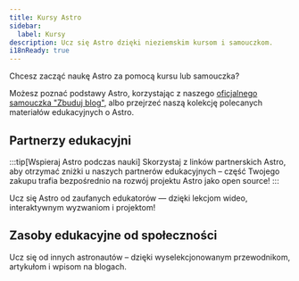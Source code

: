 ```yaml
---
title: Kursy Astro
sidebar:
  label: Kursy
description: Ucz się Astro dzięki nieziemskim kursom i samouczkom.
i18nReady: true
---
```


Chcesz zacząć naukę Astro za pomocą kursu lub samouczka?

Możesz poznać podstawy Astro, korzystając z naszego [oficjalnego samouczka "Zbuduj blog"](/pl/tutorial/0-introduction/), albo przejrzeć naszą kolekcję polecanych materiałów edukacyjnych o Astro.

## Partnerzy edukacyjni

:::tip[Wspieraj Astro podczas nauki]
Skorzystaj z linków partnerskich Astro, aby otrzymać zniżki u naszych partnerów edukacyjnych – część Twojego zakupu trafia bezpośrednio na rozwój projektu Astro jako open source!
:::

Ucz się Astro od zaufanych edukatorów — dzięki lekcjom wideo, interaktywnym wyzwaniom i projektom!

<LinkCard
  title="Naucz się Astro z Coding in Public"
  href="https://learnastro.dev/?code=ASTRO_PROMO"
  description="Interaktywny kurs premium zawierający ponad 150 lekcji wideo, uczący korzystania z narzędzi i funkcji wbudowanych w Astro."
/>

<LinkCard
  title="Naucz się Astro z Jamesem Q Quickiem"
  href="https://scrimba.com/intro-to-astro-c00ar0fi5u?via=astro"
  description="Zbuduj swoją pierwszą stronę z Astro dzięki 35 interaktywnym lekcjom na Scrimbie – z połączeniem wideo i IDE na jednej, unikalnej platformie."
/>

## Zasoby edukacyjne od społeczności

Ucz się od innych astronautów – dzięki wyselekcjonowanym przewodnikom, artykułom i wpisom na blogach.

<CardGrid>
<LinkCard
  title="Astro Tips"
  href="https://astro-tips.dev/"
  description="Zaawansowane, nietypowe, eksperymentalne i tworzone przez społeczność przepisy, samouczki i szybkie porady."
/>

<LinkCard
  title="Astro Support Squid"
  href="https://get.supportsquid.ink/"
  description="Otwarte, publiczne forum wsparcia i baza wiedzy o Astro – poza Discordem."
/>
</CardGrid>



